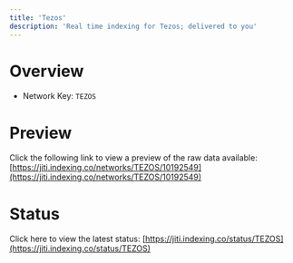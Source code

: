 ```yaml
---
title: 'Tezos'
description: 'Real time indexing for Tezos; delivered to you'
---
```


# Overview
- Network Key: `TEZOS`

# Preview
Click the following link to view a preview of the raw data available: [https://jiti.indexing.co/networks/TEZOS/10192549](https://jiti.indexing.co/networks/TEZOS/10192549)

# Status
Click here to view the latest status: [https://jiti.indexing.co/status/TEZOS](https://jiti.indexing.co/status/TEZOS)
